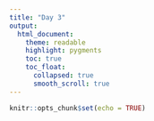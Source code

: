 ```yaml
---
title: "Day 3"
output:
  html_document:
    theme: readable
    highlight: pygments
    toc: true
    toc_float:
      collapsed: true
      smooth_scroll: true
---
```


```r
knitr::opts_chunk$set(echo = TRUE)
```

